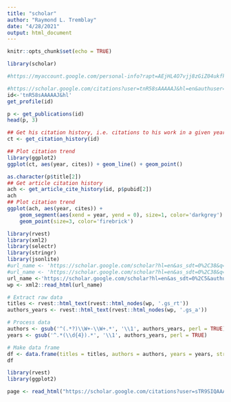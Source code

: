 ```yaml
---
title: "scholar"
author: "Raymond L. Tremblay"
date: "4/28/2021"
output: html_document
---
```


```r
knitr::opts_chunk$set(echo = TRUE)
```


```r
library(scholar)
```


```r

#https://myaccount.google.com/personal-info?rapt=AEjHL4O7vjj8zGiZ04ukfk_2uyzJ_XzsdGq6U2JOBwwagrf1LAIO7TJYxiWpOR0ybbYMgMm6Uxf5ef2MK-VcOsgSNg-3CbSPXQ

#https://scholar.google.com/citations?user=tnR58sAAAAAJ&hl=en&authuser=1 # RL TREMBLAY
id<-'tnR58sAAAAAJ&hl'
get_profile(id)
```




```r
p <- get_publications(id)
head(p, 3)
```



```r
## Get his citation history, i.e. citations to his work in a given year
ct <- get_citation_history(id)

## Plot citation trend
library(ggplot2)
ggplot(ct, aes(year, cites)) + geom_line() + geom_point()
```


```r
as.character(p$title[2])
## Get article citation history
ach <- get_article_cite_history(id, p$pubid[2])
ach
## Plot citation trend
ggplot(ach, aes(year, cites)) +
    geom_segment(aes(xend = year, yend = 0), size=1, color='darkgrey') +
    geom_point(size=3, color='firebrick')
```



```r

library(rvest)
library(xml2)
library(selectr)
library(stringr)
library(jsonlite)
#url_name <- 'https://scholar.google.com/scholar?hl=en&as_sdt=0%2C38&q=apex+predator+conservation&btnG=&oq=apex+predator+c'
#url_name <- 'https://scholar.google.com/scholar?hl=en&as_sdt=0%2C38&q=apex+predator+conservation&btnG=&oq=apex+predator+c'
url_name <-'https://scholar.google.com/scholar?hl=en&as_sdt=0%2C5&authuser=1&q=orchidaceae+%26+pollination&btnG=&oq=orchidaceae'
wp <- xml2::read_html(url_name)

# Extract raw data
titles <- rvest::html_text(rvest::html_nodes(wp, '.gs_rt'))
authors_years <- rvest::html_text(rvest::html_nodes(wp, '.gs_a'))

# Process data
authors <- gsub('^(.*?)\\W+-\\W+.*', '\\1', authors_years, perl = TRUE)
years <- gsub('^.*(\\d{4}).*', '\\1', authors_years, perl = TRUE)   

# Make data frame
df <- data.frame(titles = titles, authors = authors, years = years, stringsAsFactors = FALSE)
df
```



```r
library(rvest)
library(ggplot2)

page <- read_html("https://scholar.google.com/citations?user=sTR9SIQAAAAJ&hl=en&oi=ao")

```


